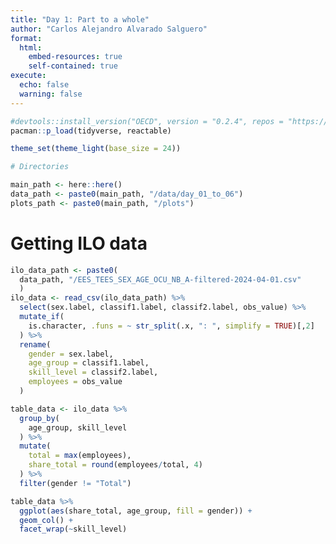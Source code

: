 ```yaml
---
title: "Day 1: Part to a whole"
author: "Carlos Alejandro Alvarado Salguero"
format:
  html:
    embed-resources: true
    self-contained: true
execute:
  echo: false
  warning: false
---
```


```r
#devtools::install_version("OECD", version = "0.2.4", repos = "https://stat.ethz.ch/CRAN/")
pacman::p_load(tidyverse, reactable)

theme_set(theme_light(base_size = 24))

# Directories

main_path <- here::here()
data_path <- paste0(main_path, "/data/day_01_to_06")
plots_path <- paste0(main_path, "/plots")
```

# Getting ILO data

```r
ilo_data_path <- paste0(
  data_path, "/EES_TEES_SEX_AGE_OCU_NB_A-filtered-2024-04-01.csv"
  ) 
ilo_data <- read_csv(ilo_data_path) %>% 
  select(sex.label, classif1.label, classif2.label, obs_value) %>% 
  mutate_if(
    is.character, .funs = ~ str_split(.x, ": ", simplify = TRUE)[,2]
  ) %>% 
  rename(
    gender = sex.label,
    age_group = classif1.label,
    skill_level = classif2.label,
    employees = obs_value
  )
```

```r
table_data <- ilo_data %>% 
  group_by(
    age_group, skill_level
  ) %>% 
  mutate(
    total = max(employees),
    share_total = round(employees/total, 4)
  ) %>% 
  filter(gender != "Total")

table_data %>% 
  ggplot(aes(share_total, age_group, fill = gender)) + 
  geom_col() + 
  facet_wrap(~skill_level)
```


